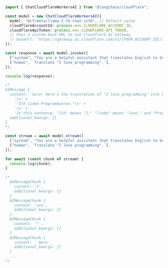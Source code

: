 ```typescript
import { ChatCloudflareWorkersAI } from "@langchain/cloudflare";

const model = new ChatCloudflareWorkersAI({
  model: "@cf/meta/llama-2-7b-chat-int8", // Default value
  cloudflareAccountId: process.env.CLOUDFLARE_ACCOUNT_ID,
  cloudflareApiToken: process.env.CLOUDFLARE_API_TOKEN,
  // Pass a custom base URL to use Cloudflare AI Gateway
  // baseUrl: `https://gateway.ai.cloudflare.com/v1/{YOUR_ACCOUNT_ID}/{GATEWAY_NAME}/workers-ai/`,
});

const response = await model.invoke([
  ["system", "You are a helpful assistant that translates English to German."],
  ["human", `Translate "I love programming".`],
]);

console.log(response);

/*
AIMessage {
  content: `Sure! Here's the translation of "I love programming" into German:\n` +
    '\n' +
    '"Ich liebe Programmieren."\n' +
    '\n' +
    'In this sentence, "Ich" means "I," "liebe" means "love," and "Programmieren" means "programming."',
  additional_kwargs: {}
}
*/

const stream = await model.stream([
  ["system", "You are a helpful assistant that translates English to German."],
  ["human", `Translate "I love programming".`],
]);

for await (const chunk of stream) {
  console.log(chunk);
}

/*
  AIMessageChunk {
    content: 'S',
    additional_kwargs: {}
  }
  AIMessageChunk {
    content: 'ure',
    additional_kwargs: {}
  }
  AIMessageChunk {
    content: '!',
    additional_kwargs: {}
  }
  AIMessageChunk {
    content: ' Here',
    additional_kwargs: {}
  }
  ...
*/
```